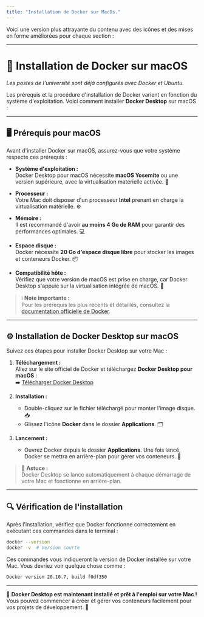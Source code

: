 ```yaml
---
title: "Installation de Docker sur MacOs."
---
```

Voici une version plus attrayante du contenu avec des icônes et des mises en forme améliorées pour chaque section :

---

# 🚀 **Installation de Docker sur macOS**

*Les postes de l'université sont déjà configurés avec Docker et Ubuntu.*

Les prérequis et la procédure d'installation de Docker varient en fonction du système d'exploitation. Voici comment installer **Docker Desktop** sur macOS :

---

## 🖥️ **Prérequis pour macOS**

Avant d'installer Docker sur macOS, assurez-vous que votre système respecte ces prérequis :

- **Système d'exploitation :**  
  Docker Desktop pour macOS nécessite **macOS Yosemite** ou une version supérieure, avec la virtualisation matérielle activée. 🔧
  
- **Processeur :**  
  Votre Mac doit disposer d'un processeur **Intel** prenant en charge la virtualisation matérielle. ⚙️

- **Mémoire :**  
  Il est recommandé d'avoir **au moins 4 Go de RAM** pour garantir des performances optimales. 💻

- **Espace disque :**  
  Docker nécessite **20 Go d'espace disque libre** pour stocker les images et conteneurs Docker. 📦

- **Compatibilité hôte :**  
  Vérifiez que votre version de macOS est prise en charge, car Docker Desktop s'appuie sur la virtualisation intégrée de macOS. 📱

> ℹ️ **Note importante :**  
> Pour les prérequis les plus récents et détaillés, consultez la [documentation officielle de Docker](https://docs.docker.com/engine/install/).

---

## ⚙️ **Installation de Docker Desktop sur macOS**

Suivez ces étapes pour installer Docker Desktop sur votre Mac :

1. **Téléchargement :**  
   Allez sur le site officiel de Docker et téléchargez **Docker Desktop pour macOS** :  
   ➡️ [Télécharger Docker Desktop](https://www.docker.com/products/docker-desktop)

2. **Installation :**  
   - Double-cliquez sur le fichier téléchargé pour monter l'image disque. 📥
   - Glissez l'icône **Docker** dans le dossier **Applications**. 🗂️

3. **Lancement :**  
   - Ouvrez Docker depuis le dossier **Applications**. Une fois lancé, Docker se mettra en arrière-plan pour gérer vos conteneurs. 🚀

> 📝 **Astuce :**  
> Docker Desktop se lance automatiquement à chaque démarrage de votre Mac et fonctionne en arrière-plan.

---

## 🔍 **Vérification de l'installation**

Après l'installation, vérifiez que Docker fonctionne correctement en exécutant ces commandes dans le terminal :

```bash
docker --version
docker -v  # Version courte
```

Ces commandes vous indiqueront la version de Docker installée sur votre Mac. Vous devriez voir quelque chose comme :

```bash
Docker version 20.10.7, build f0df350
```

---

🎉 **Docker Desktop est maintenant installé et prêt à l'emploi sur votre Mac !**  
Vous pouvez commencer à créer et gérer vos conteneurs facilement pour vos projets de développement. 🚀
